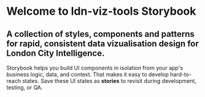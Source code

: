 
<Meta title="LDN-VIZ/Introduction" />

# Welcome to ldn-viz-tools Storybook

## A collection of styles, components and patterns for rapid, consistent data vizualisation design for London City Intelligence.

Storybook helps you build UI components in isolation from your app's business logic, data, and context.
That makes it easy to develop hard-to-reach states. Save these UI states as **stories** to revisit during development, testing, or QA.
